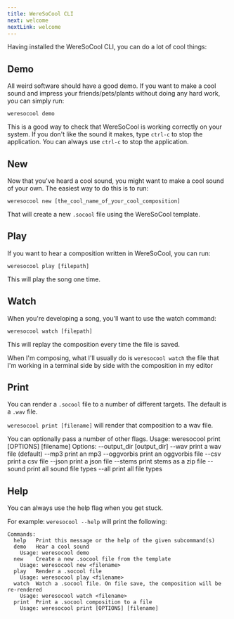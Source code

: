 ```yaml
---
title: WereSoCool CLI
next: welcome
nextLink: welcome
---
```


Having installed the WereSoCool CLI, you can do a lot of cool things:

## Demo

All weird software should have a good demo. If you want to make a cool sound and impress your friends/pets/plants without doing any hard work, you can simply run:

`weresocool demo` 

This is a good way to check that WereSoCool is working correctly on your system. If you don't like the sound it makes, type `ctrl-c` to stop the application. You can always use `ctrl-c` to stop the application.

<Break/>

## New

Now that you've heard a cool sound, you might want to make a cool sound of your own. The easiest way to do this is to run: 

  `weresocool new [the_cool_name_of_your_cool_composition]` 

That will create a new `.socool` file using the WereSoCool template. 

<Break/>

## Play

If you want to hear a composition written in WereSoCool, you can run:

`weresocool play [filepath]`

This will play the song one time. 

<Break/>

## Watch

When you're developing a song, you'll want to use the watch command:

`weresocool watch [filepath]`

This will replay the composition every time the file is saved.

When I'm composing, what I'll usually do is `weresocool watch` the file that I'm working in a terminal side by side with the composition in my editor

<Break/>

## Print

You can render a `.socool` file to a number of different targets. The default is a `.wav` file. 

`weresocool print [filename]` will render that composition to a wav file. 

You can optionally pass a number of other flags. 
  Usage: weresocool print [OPTIONS] [filename]
  Options:
      --output_dir               [output_dir]
      --wav                      print a wav file (default)
      --mp3                      print an mp3
      --oggvorbis                print an oggvorbis file
      --csv                      print a csv file
      --json                     print a json file
      --stems                    print stems as a zip file
      --sound                    print all sound file types
      --all                      print all file types

<Break/>

## Help

You can always use the help flag when you get stuck. 

For example: `weresocool --help` will print the following:

```
Commands:
  help   Print this message or the help of the given subcommand(s)
  demo   Hear a cool sound
    Usage: weresocool demo
  new    Create a new .socool file from the template
    Usage: weresocool new <filename>
  play   Render a .socool file
    Usage: weresocool play <filename>
  watch  Watch a .socool file. On file save, the composition will be re-rendered
    Usage: weresocool watch <filename>
  print  Print a .socool composition to a file
    Usage: weresocool print [OPTIONS] [filename]
```


